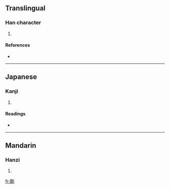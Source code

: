==Translingual==

===Han character===
{{Han char|rn=18|rad=刀|as=13|sn=15|four=|canj=田戈中弓 (WILN)}}

# {{defn|Han}}

====References====
* {{Han ref|kx=0144.280|dkj=02212|dj=0325.090|hdz=10358.080|uh=5285|ud=21125}}

----

==Japanese==

===Kanji===
{{ja-kanji|grade=|rs=刀13}}

# {{defn|Japanese}}

====Readings====
* {{ja-readings|on=[[たく]] (taku)|kun=}}

----

==Mandarin==

===Hanzi===
{{cmn-hanzi|pin=[[pǐ]] ([[pi3]]), [[zhuò]] ([[zhuo4]])|wg=p'i<sup>3</sup>, cho<sup>4</sup>}}

# {{defn|Mandarin}}

[[fr:劅]]